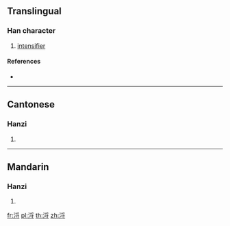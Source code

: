 {{character info/new}}
==Translingual==

===Han character===
{{Han char|rn=85|rad=水|as=07|sn=10|four=|canj=EBDI|ids=⿰氵寽}}

# {{lb|zh|Cantonese}} [[intensifier]]

====References====
* {{Han ref|kx=0623.180|dkj=17454|dj=1021.080|hdz=31628.100|uh=6D56|ud=27990}}

----

==Cantonese==

===Hanzi===
{{yue-hanzi|jyut=[[lyut1]]|y=lyut1}}

# {{defn|lang=yue|sort=水07}}

----

==Mandarin==

===Hanzi===
{{cmn-hanzi|pin=[[liè]] ([[lie4]])|wg=lieh<sup>4</sup>}}

# {{defn|lang=cmn|sort=水07}}

[[fr:浖]]
[[pl:浖]]
[[th:浖]]
[[zh:浖]]